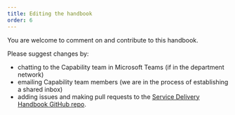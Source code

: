 ```yaml
---
title: Editing the handbook
order: 6
---
```


You are welcome to comment on and contribute to this handbook.

Please suggest changes by:

- chatting to the Capability team in Microsoft Teams (if in the department network)
- emailing Capability team members (we are in the process of establishing a shared inbox)
- adding issues and making pull requests to the [Service Delivery Handbook GitHub repo](https://github.com/envris/digital-trade-handbook).
